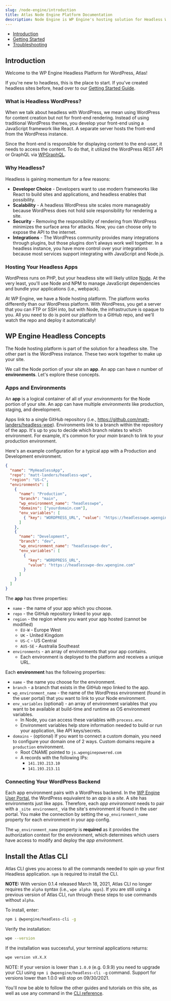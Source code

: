 ```yaml
---
slug: /node-engine/introduction
title: Atlas Node Engine Platform Documentation
description: Node Engine is WP Engine's hosting solution for Headless WordPress applications. Headless apps are split into a WordPress backend and a separate Node frontend. With Node Engine you get the premier WordPress hosting experience and state of the art Node hosting combined into one!
---
```


- [Introduction](#introduction)
- [Getting Started](./guides/getting-started)
- [Troubleshooting](./guides/troubleshooting)

## Introduction

Welcome to the WP Engine Headless Platform for WordPress, Atlas!

If you're new to headless, this is the place to start. If you've created headless sites before, head over to our [Getting Started Guide](./guides/getting-started).

### What is Headless WordPress?

When we talk about headless with WordPress, we mean using WordPress for content creation but not for front-end rendering. Instead of using traditional WordPress themes, you develop your front-end using a JavaScript framework like React. A separate server hosts the front-end from the WordPress instance.

Since the front-end is responsible for displaying content to the end-user, it needs to access the content. To do that, it utilized the WordPress REST API or GraphQL via [WPGraphQL](https://www.wpgraphql.com/).

### Why Headless?

Headless is gaining momentum for a few reasons:

- **Developer Choice** - Developers want to use modern frameworks like React to build sites and applications, and headless enables that possibility.
- **Scalability** - A headless WordPress site scales more manageably because WordPress does not hold sole responsibility for rendering a site.
- **Security** - Removing the responsibility of rendering from WordPress minimizes the surface area for attacks. Now, you can choose only to expose the API to the internet.
- **Integrations** - The WordPress community provides many integrations through plugins, but those plugins don't always work well together. In a headless instance, you have more control over your integrations because most services support integrating with JavaScript and Node.js.

### Hosting Your Headless Apps

WordPress runs on PHP, but your headless site will likely utilize [Node](https://nodejs.org/). At the very least, you'll use Node and NPM to manage JavaScript dependencies and bundle your applications (i.e., webpack).

At WP Engine, we have a Node hosting platform. The platform works differently than our WordPress platform. With WordPress, you get a server that you can FTP or SSH into, but with Node, the infrastructure is opaque to you. All you need to do is point our platform to a GitHub repo, and we'll watch the repo and deploy it automatically!

## WP Engine Headless Concepts

The Node hosting platform is part of the solution for a headless site. The other part is the WordPress instance. These two work together to make up your site.

We call the Node portion of your site an **app**. An app can have _n_ number of **environments**. Let's explore these concepts.

### Apps and Environments

An **app** is a logical container of all of your _environments_ for the Node portion of your site. An app can have multiple _environments_ like production, staging, and development.

Apps link to a single GitHub repository (i.e., https://github.com/matt-landers/headless-wpe). Environments link to a branch within the repository of the app. It's up to you to decide which branch relates to which environment. For example, it's common for your _main_ branch to link to your production environment.

Here's an example configuration for a typical app with a Production and Development environment.

```json
{
  "name": "MyHeadlessApp",
  "repo": "matt-landers/headless-wpe",
  "region": "US-C",
  "environments": [
    {
      "name": "Production",
      "branch": "main",
      "wp_environment_name": "headlesswpe",
      "domains": ["yourdomain.com"],
      "env_variables": [
        { "key": "WORDPRESS_URL", "value": "https://headlesswpe.wpengine.com" }
      ]
    },
    {
      "name": "Development",
      "branch": "dev",
      "wp_environment_name": "headlesswpe-dev",
      "env_variables": [
        {
          "key": "WORDPRESS_URL",
          "value": "https://headlesswpe-dev.wpengine.com"
        }
      ]
    }
  ]
}
```

The **app** has three properties:

- `name` - the name of your app which you choose.
- `repo` - the GitHub repository linked to your app.
- `region` - the region where you want your app hosted (cannot be modified)
  - `EU-W` - Europe West
  - `UK` - United Kingdom
  - `US-C` - US Central
  - `AUS-SE` - Australia Southeast
- `environments` - an array of environments that your app contains.
  - Each environment is deployed to the platform and receives a unique URL.

Each **environment** has the following properties:

- `name` - the name you choose for the environment.
- `branch` - a branch that exists in the GitHub repo linked to the app.
- `wp_environment_name` - the name of the WordPress environment (found in the user portal) that you want to link to your Node environment.
- `env_variables` (optional) - an array of environment variables that you want to be available at build-time and runtime as OS environment variables.
  - In Node, you can access these variables with `process.env`.
  - Environment variables help store information needed to build or run your application, like API keys/secrets.
- `domains` - (optional) If you want to connect a custom domain, you need to configure your domain one of 2 ways. Custom domains require a `production` environment.
  - Root CNAME pointed to `js.wpenginepowered.com`
  - A records with the following IPs:
    - `141.193.213.10`
    - `141.193.213.11`

### Connecting Your WordPress Backend

Each app environment pairs with a WordPress backend. In the [WP Engine User Portal](https://my.wpengine.com), the WordPress equivalent to an _app_ is a _site_. A site has environments just like apps. Therefore, each _app environment_ needs to pair with a `_site environment_` via the site's environment id found in the user portal. You make the connection by setting the `wp_environment_name` property for each environment in your app config.

The `wp_environment_name` property is **required** as it provides the authorization context for the environment, which determines which users have access to modify and deploy the _app environment_.

## Install the Atlas CLI

Atlas CLI gives you access to all the commands needed to spin up your first Headless application. `npm` is required to install the CLI.

**NOTE:** With version 0.1.4 released March 18, 2021, Atlas CLI no longer requires the `alpha` syntax (i.e., `wpe alpha apps`). If you are still using a previous version of Atlas CLI, run through these steps to use commands without `alpha`.

To install, enter:

```bash
npm i @wpengine/headless-cli -g
```

Verify the installation:

```bash
wpe --version
```

If the installation was successful, your terminal applications returns:

```bash
wpe version vX.X.X
```
NOTE: If your version is lower than `1.0.0` (e.g. 0.9.9) you need to upgrade your CLI using `npm i @wpengine/headless-cli -g` command. Support for versions lower than 1.0.0 will stop on 09/30/2021.

You'll now be able to follow the other guides and tutorials on this site, as well as use any command in the [CLI reference](./reference/cli/wpe).
